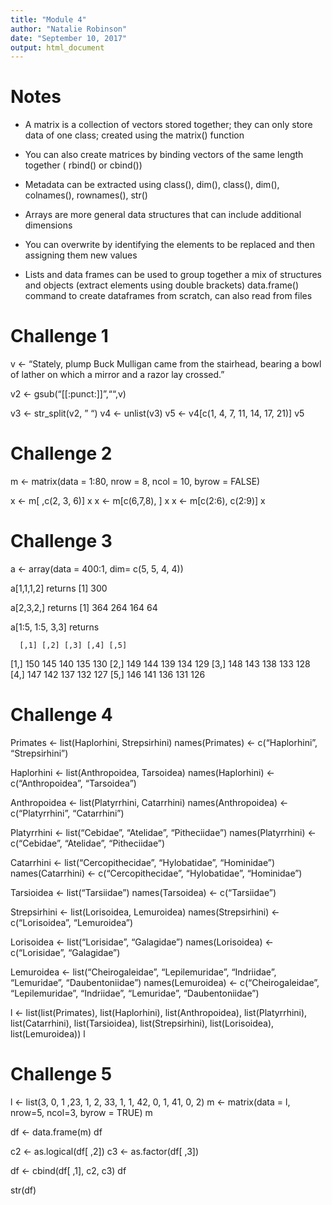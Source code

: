 ```yaml
---
title: "Module 4"
author: "Natalie Robinson"
date: "September 10, 2017"
output: html_document
---
```


# Notes

* A matrix is a collection of vectors stored together; they can only store data of one class; created using the matrix() function

* You can also create matrices by binding vectors of the same length together ( rbind() or cbind())

* Metadata can be extracted using class(), dim(), class(), dim(), colnames(), rownames(), str()

* Arrays are more general data structures that can include additional dimensions

* You can overwrite by identifying the elements to be replaced and then assigning them new values

* Lists and data frames can be used to group together a mix of structures and objects (extract elements using double brackets)
data.frame() command to create dataframes from scratch, can also read from files

# Challenge 1

v <- "Stately, plump Buck Mulligan came from the stairhead, bearing a bowl of lather on which a mirror and a razor lay crossed."

v2 <- gsub("[[:punct:]]","",v)

v3 <- str_split(v2, " ")
v4 <- unlist(v3)
v5 <- v4[c(1, 4, 7, 11, 14, 17, 21)]
v5

# Challenge 2

m <- matrix(data = 1:80, nrow = 8, ncol = 10, byrow = FALSE)

x <- m[ ,c(2, 3, 6)]
x
x <- m[c(6,7,8), ]
x
x <- m[c(2:6), c(2:9)]
x

# Challenge 3
a <- array(data = 400:1, dim= c(5, 5, 4, 4))

a[1,1,1,2] returns [1] 300

a[2,3,2,] returns [1] 364 264 164  64

a[1:5, 1:5, 3,3] returns 

      [,1] [,2] [,3] [,4] [,5]
[1,]  150  145  140  135  130
[2,]  149  144  139  134  129
[3,]  148  143  138  133  128
[4,]  147  142  137  132  127
[5,]  146  141  136  131  126

# Challenge 4

Primates <- list(Haplorhini, Strepsirhini)
names(Primates) <- c("Haplorhini", "Strepsirhini")

Haplorhini <- list(Anthropoidea, Tarsoidea)
names(Haplorhini) <- c("Anthropoidea", "Tarsoidea")

Anthropoidea <- list(Platyrrhini, Catarrhini)
names(Anthropoidea) <- c("Platyrrhini", "Catarrhini")

Platyrrhini <- list("Cebidae", "Atelidae", "Pitheciidae")
names(Platyrrhini) <- c("Cebidae", "Atelidae", "Pitheciidae")

Catarrhini <- list("Cercopithecidae", "Hylobatidae", "Hominidae")
names(Catarrhini) <- c("Cercopithecidae", "Hylobatidae", "Hominidae")

Tarsioidea <- list("Tarsiidae")
names(Tarsoidea) <- c("Tarsiidae")

Strepsirhini <- list(Lorisoidea, Lemuroidea)
names(Strepsirhini) <- c("Lorisoidea", "Lemuroidea")

Lorisoidea <- list("Lorisidae", "Galagidae")
names(Lorisoidea) <- c("Lorisidae", "Galagidae")

Lemuroidea <- list("Cheirogaleidae", "Lepilemuridae", "Indriidae", "Lemuridae", "Daubentoniidae")
names(Lemuroidea) <- c("Cheirogaleidae", "Lepilemuridae", "Indriidae", "Lemuridae", "Daubentoniidae")

l <- list(list(Primates), list(Haplorhini), list(Anthropoidea), list(Platyrrhini), list(Catarrhini), list(Tarsioidea), list(Strepsirhini), list(Lorisoidea), list(Lemuroidea))
l

# Challenge 5
l <- list(3, 0, 1 ,23, 1, 2, 33, 1, 1, 42, 0, 1, 41, 0, 2)
m <- matrix(data = l, nrow=5, ncol=3, byrow = TRUE)
m

df <- data.frame(m)
df

c2 <- as.logical(df[ ,2])
c3 <- as.factor(df[ ,3])

df <- cbind(df[ ,1], c2, c3)
df

str(df)
